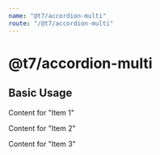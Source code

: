 ```yaml
---
name: "@t7/accordion-multi"
route: "/@t7/accordion-multi"
---
```



# @t7/accordion-multi

<PropsTable of={AccordionMulti} />

## Basic Usage

<Playground>
  <AccordionMulti selected={{
  0: true,
  1: true
}}>
  <AccordionPanel label='Item 1'>
    <p>
      Content for "Item 1"
    </p>
  </AccordionPanel>
  <AccordionPanel label='Item 2'>
    <p>
      Content for "Item 2"
    </p>
  </AccordionPanel>
  <AccordionPanel label='Item 3'>
    <p>
      Content for "Item 3"
    </p>
  </AccordionPanel>
</AccordionMulti>
</Playground>